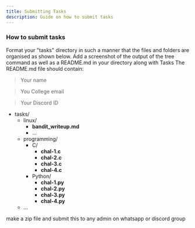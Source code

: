 ```yaml
---
title: Submitting Tasks
description: Guide on how to submit tasks
---
```


### How to submit tasks
Format your "tasks" directory in such a manner that the files and folders are organised as shown below. Add a screenshot of the output of the tree command as well as a README.md in your directory along with Tasks
The README.md file should contain: 
> Your name

> You College email 

> Your Discord ID


<FileTree>


- tasks/
  - linux/
    - **bandit_writeup.md**
    - ...
  - programming/
    - C/
      - **chal-1.c**
      - **chal-2.c**
      - **chal-3.c**
      - **chal-4.c**
    - Python/
      - **chal-1.py**
      - **chal-2.py**
      - **chal-3.py**
      - **chal-4.py**
  - ...

</FileTree>

make a zip file and submit this to any admin on whatsapp or discord group